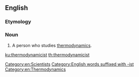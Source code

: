 ==English==

===Etymology===
{{suffix|en|thermodynamic|ist}}

===Noun===
{{en-noun}}

# A person who studies [[thermodynamics]].

[[Category:en:Scientists]]
[[Category:English words suffixed with -ist]]

[[Category:en:Thermodynamics]]

[[ku:thermodynamicist]]
[[th:thermodynamicist]]